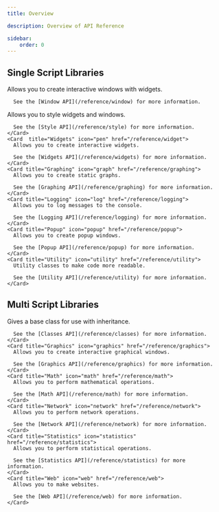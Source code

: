 ```yaml
---
title: Overview

description: Overview of API Reference

sidebar:
    order: 0
---
```



## Single Script Libraries
<CardGrid>
  <Card  title="Window" icon="laptop" href="/reference/window">
      Allows you to create interactive windows with widgets.

      See the [Window API](/reference/window) for more information.
  </Card>
    <Card title="Style" icon="style" href="/reference/style">
      Allows you to style widgets and windows.

      See the [Style API](/reference/style) for more information.
    </Card>
    <Card  title="Widgets" icon="pen" href="/reference/widget">
      Allows you to create interactive widgets.

      See the [Widgets API](/reference/widgets) for more information.
    </Card>
    <Card title="Graphing" icon="graph" href="/reference/graphing">
      Allows you to create static graphs.

      See the [Graphing API](/reference/graphing) for more information.
    </Card>
    <Card title="Logging" icon="log" href="/reference/logging">
      Allows you to log messages to the console.

      See the [Logging API](/reference/logging) for more information.
    </Card>
    <Card title="Popup" icon="popup" href="/reference/popup">
      Allows you to create popup windows.

      See the [Popup API](/reference/popup) for more information.
    </Card>
    <Card title="Utility" icon="utility" href="/reference/utility">
      Utility classes to make code more readable.

      See the [Utility API](/reference/utility) for more information.
    </Card>
</CardGrid>

## Multi Script Libraries

<CardGrid>
    <Card title="Classes" icon="class" href="/reference/classes">
      Gives a base class for use with inheritance.

      See the [Classes API](/reference/classes) for more information.
    </Card>
    <Card title="Graphics" icon="graphics" href="/reference/graphics">
      Allows you to create interactive graphical windows.

      See the [Graphics API](/reference/graphics) for more information.
    </Card>
    <Card title="Math" icon="math" href="/reference/math">
      Allows you to perform mathematical operations.

      See the [Math API](/reference/math) for more information.
    </Card>
    <Card title="Network" icon="network" href="/reference/network">
      Allows you to perform network operations.

      See the [Network API](/reference/network) for more information.
    </Card>
    <Card title="Statistics" icon="statistics" href="/reference/statistics">
      Allows you to perform statistical operations.

      See the [Statistics API](/reference/statistics) for more information.
    </Card>
    <Card title="Web" icon="web" href="/reference/web">
      Allows you to make websites.

      See the [Web API](/reference/web) for more information.
    </Card>
</CardGrid>